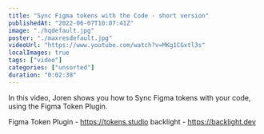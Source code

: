 ```yaml
---
title: "Sync Figma tokens with the Code - short version"
publishedAt: "2022-06-07T10:07:41Z"
image: "./hqdefault.jpg"
poster: "./maxresdefault.jpg"
videoUrl: "https://www.youtube.com/watch?v=MKg1CGxtl3s"
localImages: true
tags: ["video"]
categories: ["unsorted"]
duration: "0:02:38"
---
```

In this video, Joren shows you how to Sync Figma tokens with your code, using the Figma Token Plugin.

Figma Token Plugin - https://tokens.studio
backlight - https://backlight.dev
